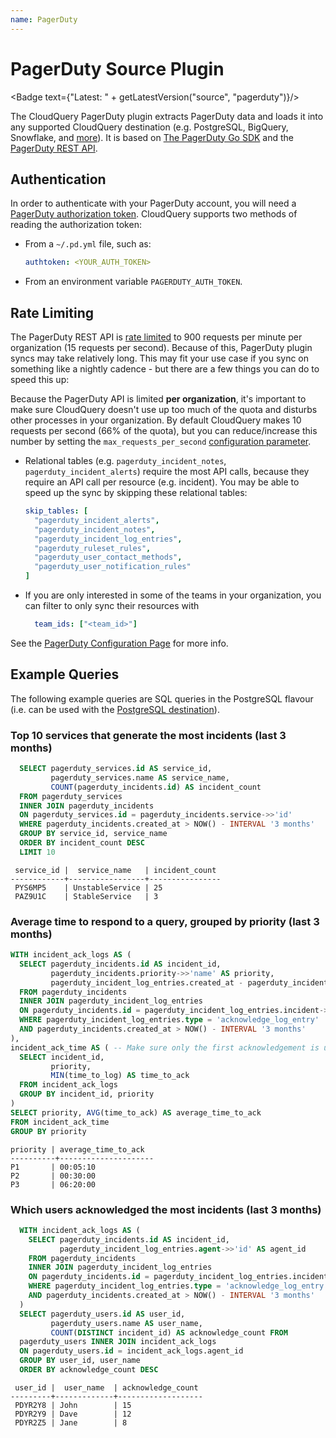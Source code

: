 ```yaml
---
name: PagerDuty
---
```

# PagerDuty Source Plugin


<Badge text={"Latest: " + getLatestVersion("source", "pagerduty")}/>

The CloudQuery PagerDuty plugin extracts PagerDuty data and loads it into any supported CloudQuery destination (e.g. PostgreSQL, BigQuery, Snowflake, and [more](/docs/plugins/destinations/overview)). It is based on [The PagerDuty Go SDK](https://github.com/PagerDuty/go-pagerduty) and the [PagerDuty REST API](https://developer.pagerduty.com/docs/ZG9jOjExMDI5NTUw-rest-api-v2-overview).

## Authentication

In order to authenticate with your PagerDuty account, you will need a [PagerDuty authorization token](https://support.pagerduty.com/docs/api-access-keys#section-generating-a-general-access-rest-api-key).
CloudQuery supports two methods of reading the authorization token:
- From a `~/.pd.yml` file, such as:
  ```yaml copy
  authtoken: <YOUR_AUTH_TOKEN>
  ```
- From an environment variable `PAGERDUTY_AUTH_TOKEN`.

## Rate Limiting

The PagerDuty REST API is [rate limited](https://developer.pagerduty.com/docs/ZG9jOjExMDI5NTUz-rate-limiting#what-are-our-limits) to 900 requests per minute per organization (15 requests per second).
Because of this, PagerDuty plugin syncs may take relatively long. This may fit your use case if you sync 
on something like a nightly cadence - but there are a few things you can do to speed this up:

<Callout type="info">

Because the PagerDuty API is limited **per organization**, it's important to make sure CloudQuery doesn't use
up too much of the quota and disturbs other processes in your organization. By default CloudQuery makes 10 requests
per second (66% of the quota), but you can reduce/increase this number by setting the `max_requests_per_second`
[configuration parameter](/docs/plugins/sources/pagerduty/configuration).

</Callout>

- Relational tables (e.g. `pagerduty_incident_notes`, `pagerduty_incident_alerts`) require the most API calls, because
  they require an API call per resource (e.g. incident). You may be able to speed up the sync by skipping these relational
  tables:
  ```yaml
  skip_tables: [
    "pagerduty_incident_alerts",
    "pagerduty_incident_notes",
    "pagerduty_incident_log_entries",
    "pagerduty_ruleset_rules",
    "pagerduty_user_contact_methods",
    "pagerduty_user_notification_rules"
  ]
  ```

- If you are only interested in some of the teams in your organization, you can filter to only sync their resources with
  ```yaml
    team_ids: ["<team_id>"]
  ```

See the [PagerDuty Configuration Page](/docs/plugins/sources/pagerduty/configuration) for more info.

## Example Queries

The following example queries are SQL queries in the PostgreSQL flavour (i.e. can be used with the 
[PostgreSQL destination](/docs/plugins/destinations/postgresql/overview)).

### Top 10 services that generate the most incidents (last 3 months)

```sql copy
  SELECT pagerduty_services.id AS service_id,
         pagerduty_services.name AS service_name,
         COUNT(pagerduty_incidents.id) AS incident_count
  FROM pagerduty_services
  INNER JOIN pagerduty_incidents
  ON pagerduty_services.id = pagerduty_incidents.service->>'id'
  WHERE pagerduty_incidents.created_at > NOW() - INTERVAL '3 months'
  GROUP BY service_id, service_name
  ORDER BY incident_count DESC
  LIMIT 10
```

```text copy
 service_id |  service_name   | incident_count
------------+-----------------+----------------
 PYS6MP5    | UnstableService | 25   
 PAZ9U1C    | StableService   | 3
```

### Average time to respond to a query, grouped by priority (last 3 months)

```sql copy
WITH incident_ack_logs AS (
  SELECT pagerduty_incidents.id AS incident_id,
         pagerduty_incidents.priority->>'name' AS priority,
         pagerduty_incident_log_entries.created_at - pagerduty_incidents.created_at AS time_to_log
  FROM pagerduty_incidents 
  INNER JOIN pagerduty_incident_log_entries 
  ON pagerduty_incidents.id = pagerduty_incident_log_entries.incident->>'id'
  WHERE pagerduty_incident_log_entries.type = 'acknowledge_log_entry'
  AND pagerduty_incidents.created_at > NOW() - INTERVAL '3 months'
),
incident_ack_time AS ( -- Make sure only the first acknowledgement is used (incidents may be acknowledged twice)
  SELECT incident_id, 
         priority, 
         MIN(time_to_log) AS time_to_ack
  FROM incident_ack_logs
  GROUP BY incident_id, priority
)
SELECT priority, AVG(time_to_ack) AS average_time_to_ack
FROM incident_ack_time
GROUP BY priority
```

```text copy
priority | average_time_to_ack
----------+---------------------
P1       | 00:05:10
P2       | 00:30:00
P3       | 06:20:00
```

### Which users acknowledged the most incidents (last 3 months)

```sql copy
  WITH incident_ack_logs AS (
    SELECT pagerduty_incidents.id AS incident_id,
           pagerduty_incident_log_entries.agent->>'id' AS agent_id
    FROM pagerduty_incidents
    INNER JOIN pagerduty_incident_log_entries 
    ON pagerduty_incidents.id = pagerduty_incident_log_entries.incident->>'id'
    WHERE pagerduty_incident_log_entries.type = 'acknowledge_log_entry'
    AND pagerduty_incidents.created_at > NOW() - INTERVAL '3 months'
  )
  SELECT pagerduty_users.id AS user_id, 
         pagerduty_users.name AS user_name, 
         COUNT(DISTINCT incident_id) AS acknowledge_count FROM
  pagerduty_users INNER JOIN incident_ack_logs
  ON pagerduty_users.id = incident_ack_logs.agent_id
  GROUP BY user_id, user_name
  ORDER BY acknowledge_count DESC
```

```text copy
 user_id |  user_name  | acknowledge_count
---------+-------------+-------------------
 PDYR2Y8 | John        | 15
 PDYR2Y9 | Dave        | 12
 PDYR2Z5 | Jane        | 8
```